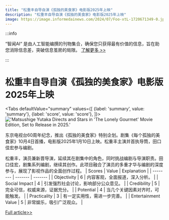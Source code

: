 ```yaml
---
title: "松重丰自导自演《孤独的美食家》电影版2025年上映"
description: "松重丰自导自演《孤独的美食家》电影版2025年上映"
image: https://image.informedainews.com/2024/07/Foo-xtL-1720671349-0.jpg
---
```



:::info

“智闻AI“ 是由人工智能编撰的刊物集合，确保您只获得最有价值的信息，旨在助您消除信息差，突破信息茧房的局限。  [了解更多 >>](/)

:::

# 松重丰自导自演《孤独的美食家》电影版2025年上映


<Tabs
	defaultValue="summary"
	values={[
	{label: 'summary', value: 'summary'},
	{label: 'score', value: 'score'},
]}>
<TabItem value="summary">
<img
  src="https://image.informedainews.com/2024/07/Foo-xtL-1720671349-0.jpg"
  alt="'Matsushige Yutaka Directs and Stars in 'The Lonely Gourmet' Movie Edition, Set to Release in 2025.'"
/>



东京电视台60周年纪念，推出《孤独的美食家》特别企划。剧集《每个孤独的美食家》10月4日首播，电影版2025年1月10日上映。松重丰主演并首执导筒，田口佳宏参与编剧。

松重丰，演员兼新晋导演，延续其在剧集中的角色，同时挑战编剧与导演职责。田口佳宏，剧集系列编剧，继续其创作。此项目融合了演员的多重才华与编剧的深度参与，展现了影视作品的全面创作过程。
</TabItem>
<TabItem value="score">
	| Scores     | Value   | Explanation |
	| -------- | ------- | ------- |
	| Objectivity  | 6    | 内容客观，全面报道，深入分析。    |
	| Social Impact | 4     | 引发强烈社会讨论，影响部分公众意见。    |
	| Credibility    | 5    | 完全可信，权威来源，证据充分。    |
	| Potential    | 4    | 当几个关键因素对齐时，可能触发。    |
	| Practicality    | 3    | 有一定实用性，需进一步完善。    |
	| Entertainment Value    | 5    | 非常娱乐，吸引广泛观众。    |
</TabItem>
</Tabs>

[Full article>>](https://www.gcores.com/articles/184778)
